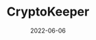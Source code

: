 ---
title: "CryptoKeeper"
description: "Open source app that allow to save your crypto data and check the market in real live."
banner: "/assets/projects/crypto.png"
date: '2022-06-06'
---